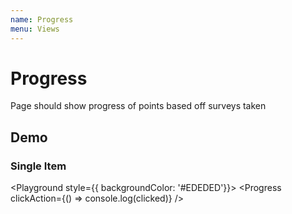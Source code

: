 ```yaml
---
name: Progress
menu: Views
---
```



# Progress

Page should show progress of points based off surveys taken

## Demo

### Single Item

<Playground style={{ backgroundColor: '#EDEDED'}}>
  <Progress
    clickAction={() => console.log(clicked)} />
</Playground>
